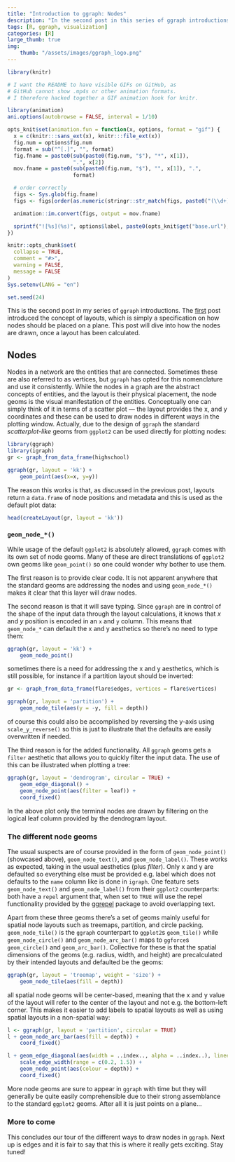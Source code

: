 ```yaml
---
title: "Introduction to ggraph: Nodes"
description: "In the second post in this series of ggraph introductions I will dive into how nodes are drawn"
tags: [R, ggraph, visualization]
categories: [R]
large_thumb: true
img:
    thumb: "/assets/images/ggraph_logo.png"
---
```


```r
library(knitr)

# I want the README to have visible GIFs on GitHub, as
# GitHub cannot show .mp4s or other animation formats.
# I therefore hacked together a GIF animation hook for knitr.

library(animation)
ani.options(autobrowse = FALSE, interval = 1/10)

opts_knit$set(animation.fun = function(x, options, format = "gif") {
  x = c(knitr:::sans_ext(x), knitr:::file_ext(x))
  fig.num = options$fig.num
  format = sub("^[.]", "", format)
  fig.fname = paste0(sub(paste0(fig.num, "$"), "*", x[1]), 
                     ".", x[2])
  mov.fname = paste0(sub(paste0(fig.num, "$"), "", x[1]), ".", 
                     format)

  # order correctly
  figs <- Sys.glob(fig.fname)
  figs <- figs[order(as.numeric(stringr::str_match(figs, paste0("(\\d+)\\.", x[2]))[, 2]))]

  animation::im.convert(figs, output = mov.fname)

  sprintf("![%s](%s)", options$label, paste0(opts_knit$get("base.url"), mov.fname))
})

knitr::opts_chunk$set(
  collapse = TRUE,
  comment = "#>",
  warning = FALSE,
  message = FALSE
)
Sys.setenv(LANG = "en")

set.seed(24)
```

This is the second post in my series of `ggraph` introductions. The 
[first]({% post_url 2017-02-06-ggraph-introduction-layouts %}) post introduced
the concept of layouts, which is simply a specification on how nodes should be
placed on a plane. This post will dive into how the nodes are drawn, once a 
layout has been calculated.

## Nodes
Nodes in a network are the entities that are connected. Sometimes these are also
referred to as vertices, but `ggraph` has opted for this nomenclature and use it
consistently. While the nodes in a graph are the abstract concepts of entities, 
and the layout is their physical placement, the node geoms is the visual 
manifestation of the entities. Conceptually one can simply think of it in terms
of a scatter plot --- the layout provides the x, and y coordinates and these can
be used to draw nodes in different ways in the plotting window. Actually, due
to the design of `ggraph` the standard *scatterplot-like* geoms from `ggplot2`
can be used directly for plotting nodes:

```r
library(ggraph)
library(igraph)
gr <- graph_from_data_frame(highschool)

ggraph(gr, layout = 'kk') + 
    geom_point(aes(x=x, y=y))
```

The reason this works is that, as discussed in the previous post, layouts return
a `data.frame` of node positions and metadata and this is used as the default
plot data:

```r
head(createLayout(gr, layout = 'kk'))
```

### `geom_node_*()`
While usage of the default `ggplot2` is absolutely allowed, `ggraph` comes with
its own set of node geoms. Many of these are direct translations of `ggplot2`
own geoms like `geom_point()` so one could wonder why bother to use them. 

The first reason is to provide clear code. It is not apparent anywhere that the
standard geoms are addressing the nodes and using `geom_node_*()` makes it clear
that this layer will draw nodes. 

The second reason is that it will save typing.
Since `ggraph` are in control of the shape of the input data through the layout
calculations, it knows that *x* and *y* position is encoded in an `x` and `y` 
column. This means that `geom_node_*` can default the x and y aesthetics so 
there's no need to type them:

```r
ggraph(gr, layout = 'kk') + 
    geom_node_point()
```

sometimes there is a need for addressing the x and y aesthetics, which is still
possible, for instance if a partition layout should be inverted:

```r
gr <- graph_from_data_frame(flare$edges, vertices = flare$vertices)

ggraph(gr, layout = 'partition') + 
    geom_node_tile(aes(y = -y, fill = depth))
```

of course this could also be accomplished by reversing the y-axis using 
`scale_y_reverse()` so this is just to illustrate that the defaults are easily
overwritten if needed.

The third reason is for the added functionality. All `ggraph` geoms gets a 
`filter` aesthetic that allows you to quickly filter the input data. The use of
this can be illustrated when plotting a tree:

```r
ggraph(gr, layout = 'dendrogram', circular = TRUE) + 
    geom_edge_diagonal() + 
    geom_node_point(aes(filter = leaf)) + 
    coord_fixed()
```

In the above plot only the terminal nodes are drawn by filtering on the logical
leaf column provided by the dendrogram layout.

### The different node geoms
The usual suspects are of course provided in the form of `geom_node_point()` 
(showcased above), `geom_node_text()`, and `geom_node_label()`. These works as
expected, taking in the usual aesthetics (plus *filter*). Only x and y are
defaulted so everything else must be provided e.g. label which does not defaults
to the `name` column like is done in `igraph`. One feature sets 
`geom_node_text()` and `geom_node_label()` from their `ggplot2` counterparts:
both have a `repel` argument that, when set to `TRUE` will use the repel 
functionality provided by the 
[ggrepel](https://CRAN.R-project.org/package=ggrepel) package to avoid 
overlapping text.

Apart from these three geoms there's a set of geoms mainly useful for spatial
node layouts such as treemaps, partition, and circle packing. `geom_node_tile()`
is the `ggraph` counterpart to `ggplot2`s `geom_tile()` while 
`geom_node_circle()` and `geom_node_arc_bar()` maps to `ggforce`s 
`geom_circle()` and `geom_arc_bar()`. Collective for these is that the spatial
dimensions of the geoms (e.g. radius, width, and height) are precalculated by
their intended layouts and defaulted be the geoms:

```r
ggraph(gr, layout = 'treemap', weight = 'size') + 
    geom_node_tile(aes(fill = depth))
```

all spatial node geoms will be center-based, meaning that the x and y value of
the layout will refer to the center of the layout and not e.g. the bottom-left
corner. This makes it easier to add labels to spatial layouts as well as using
spatial layouts in a non-spatial way:

```r
l <- ggraph(gr, layout = 'partition', circular = TRUE)
l + geom_node_arc_bar(aes(fill = depth)) + 
    coord_fixed()
```

```r
l + geom_edge_diagonal(aes(width = ..index.., alpha = ..index..), lineend = 'round') + 
    scale_edge_width(range = c(0.2, 1.5)) + 
    geom_node_point(aes(colour = depth)) + 
    coord_fixed()
```

More node geoms are sure to appear in `ggraph` with time but they will generally
be quite easily comprehensible due to their strong assemblance to the standard
`ggplot2` geoms. After all it is just points on a plane...

### More to come
This concludes our tour of the different ways to draw nodes in `ggraph`. Next up
is edges and it is fair to say that this is where it really gets exciting. Stay 
tuned!